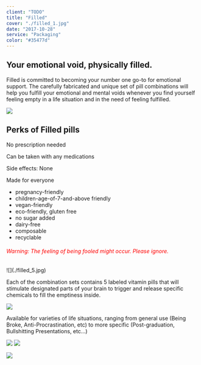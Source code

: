 ```yaml
---
client: "TODO"
title: "Filled"
cover: "./filled_1.jpg"
date: "2017-10-28"
service: "Packaging"
color: "#35477d"
---
```


## Your emotional void, physically filled.

Filled is committed to becoming your number one go-to for emotional support. The carefully fabricated and unique set of pill combinations will help you fulfill your emotional and mental voids whenever you find yourself feeling empty in a life situation and in the need of feeling fulfilled. 

![](./filled.jpg)

## Perks of Filled pills

No prescription needed

Can be taken with any medications

Side effects: None

Made for everyone

* pregnancy-friendly
* children-age-of-7-and-above friendly
* vegan-friendly
* eco-friendly, gluten free
* no sugar added
* dairy-free
* composable
* recyclable

<h6 style="color:rgb(255, 0, 0);">Warning: The feeling of being fooled might occur. Please ignore.</h6>
![](./filled_5.jpg)

Each of the combination sets contains 5 labeled vitamin pills that will stimulate designated parts of your brain to trigger and release specific chemicals to fill the emptiness inside.

![](./filled_6.jpg)


Available for varieties of life situations, ranging from general use (Being Broke, Anti-Procrastination, etc) to more specific (Post-graduation, Bullshitting Presentations, etc…)

![](./filled_7.jpg)
![](./filled_9.jpg)

![](./filled_8.jpg)
